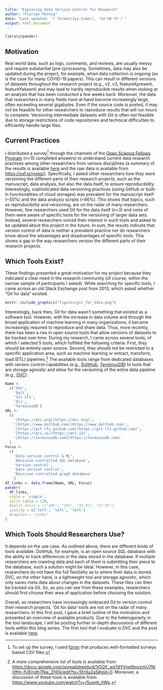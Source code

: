 ```yaml
---
title: "Exploring Data Version Control for Research"
author: "Florian Pethig"
date: "Last updated: `r format(Sys.time(), '%d %B %Y')`"
output: html_document
---
```


```r
library(pander)
```

## Motivation

Real world data, such as logs, comments, and reviews, are usually messy and require substantial (pre-)processing. Sometimes, data may also be updated during the project, for example, when data collection is ongoing (as is the case for many COVID-19 papers). This can result in different versions of datasets throughout the research project (e.g., v2, v3, featureXpresent, featureYabsent) and may lead to hardly reproducible results when looking at an analysis that has been conducted a few weeks back. Moreover, the data that researchers in many fields have at hand become increasingly large, often exceeding several gigabytes. Even if the source code is posted, it may not be feasible for other researchers to reproduce results that will run hours to complete. Versioning intermediate datasets with Git is often not feasible due to storage restrictions of code repositories and technical difficulties to efficiently handle large files.

## Current Practices

I distributed a survey[^1] through the channels of the [Open Science Fellows Program](https://en.wikiversity.org/wiki/Wikimedia_Deutschland/Open_Science_Fellows_Program) (n=15 completed answers) to understand current data research practices among other researchers from various disciplines (a summary of the results is available [here](https://de.wikiversity.org/wiki/Wikiversity:Fellow-Programm_Freies_Wissen/Einreichungen/Data_Version_Control:_Best_Practice_for_Reproducible,_Shareable_Science%3F/Book) and the raw data is available from [https://osf.io/vjxkq/](https://osf.io/vjxkq/)). Specifically, I asked other researchers how they were versioning the different parts of their research projects, such as the manuscript, data analysis, but also the data itself, to ensure reproducibility. Interestingly, sophisticated data versioning practices (using GitHub or built-in functionalities of cloud storages) was prevalent for the manuscript itself (~50%) and the data analysis scripts (~66%). This shows that topics, such as reproducibility and versioning, are on the radar of many researchers. However, few researchers used Git for the data itself (n=3) and none of them were aware of specific tools for the versioning of larger data sets. Instead, several researchers voiced their interest in such tools and asked to be updated about this project in the future. In sum, the results indicate that version control of data is neither a prevalent practice nor do researchers know about the advantages and disadvantages of specific tools. This shows a gap in the way researchers version the different parts of their research projects.

## Which Tools Exist?

These findings presented a great motivation for my project because they indicated a clear need in the research community (of course, within the narrow sample of participants I asked). While searching for specific tools, I came across an old Stack Exchange post from 2013, which asked whether "Git for data" existed.

```r
knitr::include_graphics("figures/git_for_data.png")
```

Interestingly, back then, Git for data wasn't something that existed as a software tool. However, with the increase in data volume and through the broad application of machine learning in many organizations, it became increasingly required to reproduce and share data. Thus, more recently, there has been a rise in open source tools that allow versions of datasets to be tracked over time. During my research, I came across several tools, of which I selected 5 tools, which fulfilled the following criteria: First, they should be entirely open source. Second, they should not be restricted to a specific application area, such as machine learning or extract, transform, load (ETL) pipelines.[^2] The available tools range from dedicated databases with version control capabilities (e.g., [DoltHub](https://github.com/dolthub/dolt), [TerminusDB](https://github.com/terminusdb/terminusdb)) to tools that are storage agnostic and allow for the versioning of the entire data pipeline (e.g., [DVC](https://github.com/iterative/dvc)).

```r
Name <-
  c('DVC',
    'Dolt',
    'Git LFS',
    'Qri',
    'TerminusDB')
URL <-
  c(
    '[https://dvc.org](https://dvc.org)',
    '[https://www.dolthub.com](https://www.dolthub.com)',
    '[https://git-lfs.github.com](https://git-lfs.github.com)',
    '[https://qri.io](https://qri.io)',
    '[https://terminusdb.com](https://terminusdb.com)'
  )
Focus <-
  c(
    'Data version control & ML',
    'Revision controlled SQL database',
    'Version control',
    'Data version control',
    'Revision controlled graph database'
    )
df_links <- data.frame(Name, URL, Focus)
pander(
  df_links,
  style = 'simple',
  split.table = 120,
  #split.cells = c("10%", "15%", "37.5%", "37.5%"),
  justify = c('left', 'left', 'left')
  #caption = "Links"
)
```


## Which Tools Should Researchers Use?

It depends on the use case. As outlined above, there are different kinds of tools available. DoltHub, for example, is an open source SQL database with the ability to track differences in the data stored in the database. If multiple researchers are crawling data and each of them is submitting their piece to the database, such a solution might be ideal. However, in this case, researchers do not have the full flexibility as to where their data is stored. DVC, on the other hand, is a lightweight tool and storage agnostic, which only saves meta data about changes in the datasets. These files can then be tracked via Git. So, as you can see from these examples, researchers should first choose their area of application before choosing the solution.

Overall, as researchers have increasingly embraced Git to version control their research projects, 'Git for data'-tools are not on the radar of many researchers. In this first post, I gave a brief outline of the motivation and presented an overview of available products. Due to the heterogeneity in the tool landscape, I will be posting further in-depth discussions of different tools within this blog series. The first tool that I evaluate is DVC and the post is available [here](https://florianpethig.github.io/datavc/dvc).

[^1]: To set up the survey, I used [formr](https://formr.org) that produces well-formatted surveys based CSV files. 
[^2]: A more comprehensive list of tools is available from: [https://docs.google.com/spreadsheets/d/1jGQY_wjj7dYVne6toyzmU7Ni0tfm-fUEmdh7Nw_ZH0k/edit?ts=5fc6a2a5#gid=0](https://docs.google.com/spreadsheets/d/1jGQY_wjj7dYVne6toyzmU7Ni0tfm-fUEmdh7Nw_ZH0k/edit?ts=5fc6a2a5#gid=0). Moreover, a discussion of these tools is available from: [https://www.youtube.com/watch?v=r5uxntl_hWg](https://www.youtube.com/watch?v=r5uxntl_hWg).

